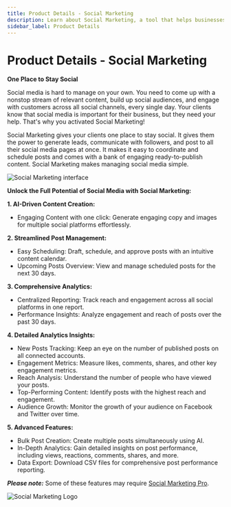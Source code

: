 ```yaml
---
title: Product Details - Social Marketing
description: Learn about Social Marketing, a tool that helps businesses manage social media across multiple platforms from one place.
sidebar_label: Product Details
---
```


# Product Details - Social Marketing

**One Place to Stay Social**

Social media is hard to manage on your own. You need to come up with a nonstop stream of relevant content, build up social audiences, and engage with customers across all social channels, every single day. Your clients know that social media is important for their business, but they need your help. That's why you activated Social Marketing!

Social Marketing gives your clients one place to stay social. It gives them the power to generate leads, communicate with followers, and post to all their social media pages at once. It makes it easy to coordinate and schedule posts and comes with a bank of engaging ready-to-publish content. Social Marketing makes managing social media simple.

![Social Marketing interface](/img/social-marketing/product-details-main.png)

**Unlock the Full Potential of Social Media with Social Marketing:**

**1. AI-Driven Content Creation:**
- Engaging Content with one click: Generate engaging copy and images for multiple social platforms effortlessly.

**2. Streamlined Post Management:**
- Easy Scheduling: Draft, schedule, and approve posts with an intuitive content calendar.
- Upcoming Posts Overview: View and manage scheduled posts for the next 30 days.

**3. Comprehensive Analytics:**
- Centralized Reporting: Track reach and engagement across all social platforms in one report.
- Performance Insights: Analyze engagement and reach of posts over the past 30 days.

**4. Detailed Analytics Insights:**
- New Posts Tracking: Keep an eye on the number of published posts on all connected accounts.
- Engagement Metrics: Measure likes, comments, shares, and other key engagement metrics.
- Reach Analysis: Understand the number of people who have viewed your posts.
- Top-Performing Content: Identify posts with the highest reach and engagement.
- Audience Growth: Monitor the growth of your audience on Facebook and Twitter over time.

**5. Advanced Features:**
- Bulk Post Creation: Create multiple posts simultaneously using AI.
- In-Depth Analytics: Gain detailed insights on post performance, including views, reactions, comments, shares, and more.
- Data Export: Download CSV files for comprehensive post performance reporting.

***Please note:*** Some of these features may require [Social Marketing Pro](https://support.vendasta.com/hc/en-us/articles/4406959560983-What-are-Standard-and-Pro-product-editions).

![Social Marketing Logo](/img/social-marketing/social_marketing_logo.png)